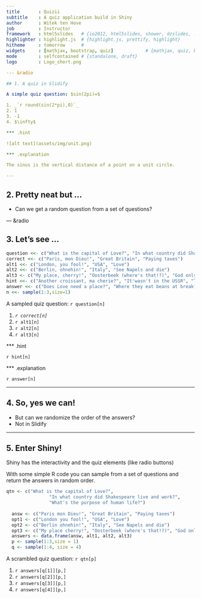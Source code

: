 ```yaml
---
title       : Quizii
subtitle    : A quiz application build in Shiny
author      : Witek ten Hove
job         : Instructor
framework   : html5slides   # {io2012, html5slides, shower, dzslides, ...}
highlighter : highlight.js  # {highlight.js, prettify, highlight}
hitheme     : tomorrow      # 
widgets     : [mathjax, bootstrap, quiz]            # {mathjax, quiz, bootstrap}
mode        : selfcontained # {standalone, draft}
logo        : Logo_short.png

--- &radio

## 1. A quiz in Slidify

A simple quiz question: $sin(2pi)=$

1. _`r round(sin(2*pi),0)`_
2. 1
3. -1
4. $\infty$

*** .hint

![alt text](assets/img/unit.png)

*** .explanation

The sinus is the vertical distance of a point on a unit circle.

---
```


## 2. Pretty neat but ...


* Can we get a random question from a set of questions?

--- &radio

## 3. Let's see ...

```r

question <<- c("What is the capital of Love?", "In what country did Shakespeare live and work?", "What's the purpose of human life?")
correct <<- c("Paris, mon Dieu!", "Great Britain", "Paying taxes")
alt1 <<- c("London, you fool!", "USA", "Love")
alt2 <<- c("Berlin, ohnehin!", "Italy", "See Napels and die")
alt3 <- c("My place, cherry!", "Oosterbeek (where's that!?)", "God only knows!")
hint <<- c("Another croissant, ma cherie?", "It'wasn't in the USSR", "This hint costs you 100$ incl. VAT")
answer <<- c("Does Love need a place?", "Where they eat beans at breakfast", "Ask your local tax authority")
n <<- sample(1:3,size=1)
```
A sampled quiz question: `r question[n]`

1. _`r correct[n]`_
2. `r alt1[n]`
3. `r alt2[n]`
4. `r alt3[n]`

*** .hint

`r hint[n]`

*** .explanation

`r answer[n]`

---

## 4. So, yes we can!

* But can we randomize the order of the answers?
* Not in Slidify

---

## 5. Enter Shiny!

Shiny has the interactivity and the quiz elements (like radio buttons)

With some simple R code you can sample from a set of questions and return the answers in random order.

```r
qtn <- c("What is the capital of Love?",
                "In what country did Shakespeare live and work?",
                "What's the purpose of human life?")
  
  answ <- c("Paris mon Dieu!", "Great Britain", "Paying taxes")
  opt1 <- c("London you fool!", "USA", "Love")
  opt2 <- c("Berlin ohnehin!", "Italy", "See Napels and die")
  opt3 <- c("My place cherry!", "Oosterbeek (where's that!?)", "God only knows!")
  answers <- data.frame(answ, alt1, alt2, alt3)             
  p <- sample(1:3,size = 1)
  q <- sample(1:4, size = 4)
```

A scrambled quiz question: `r qtn[p]`

1. `r answers[q[1]][p,]`
2. `r answers[q[2]][p,]`
3. `r answers[q[3]][p,]`
4. `r answers[q[4]][p,]`
